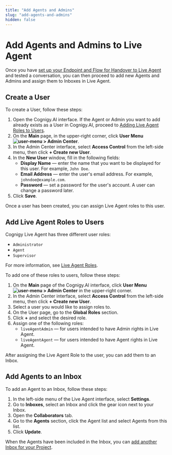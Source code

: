 ```yaml
---
title: "Add Agents and Admins" 
slug: "add-agents-and-admins" 
hidden: false 
---
```


# Add Agents and Admins to Live Agent

Once you have [set up your Endpoint and Flow for Handover to Live Agent](live-agent-setup-handover.mdx) and tested a conversation, you can then proceed to add new Agents and Admins and assign them to Inboxes in Live Agent.

## Create a User

To create a User, follow these steps:

1. Open the Cognigy.AI interface. If the Agent or Admin you want to add already exists as a User in Cognigy.AI, proceed to [Adding Live Agent Roles to Users](#add-live-agent-roles-to-users).
2. On the **Main** page, in the upper-right corner, click **User Menu ![user-menu](../../../../static/img/_assets/icons/user-menu.svg) > Admin Center**.
3. In the Admin Center interface, select **Access Control** from the left-side menu, then click **+ Create new User**.
4. In the **New User** window, fill in the following fields:
    - **Display Name** — enter the name that you want to be displayed for this user. For example, `John Doe`.
    - **Email Address** — enter the user's email address. For example, `johndoe@example.com`.
    - **Password** — set a password for the user's account. A user can change a password later.
5. Click **Save**.

Once a user has been created, you can assign Live Agent roles to this user.

## Add Live Agent Roles to Users

Cognigy Live Agent has three different user roles:

- `Administrator`
- `Agent`
- `Supervisor`

For more information, see [Live Agent Roles](../../roles.mdx).

To add one of these roles to users, follow these steps:

1. On the **Main** page of the Cognigy.AI interface, click **User Menu ![user-menu](../../../../static/img/_assets/icons/user-menu.svg) > Admin Center** in the upper-right corner.
2. In the Admin Center interface, select **Access Control** from the left-side menu, then click **+ Create new User**.
3. Select a user you would like to assign roles to.
4. On the User page, go to the **Global Roles** section. 
5. Click **+** and select the desired role. 
6. Assign one of the following roles:
    - `liveAgentAdmin` — for users intended to have Admin rights in Live Agent.
    - `liveAgentAgent` — for users intended to have Agent rights in Live Agent.

After assigning the Live Agent Role to the user, you can add them to an Inbox.

## Add Agents to an Inbox

To add an Agent to an Inbox, follow these steps:

1. In the left-side menu of the Live Agent interface, select **Settings**.
2. Go to **Inboxes**, select an Inbox and click the gear icon next to your Inbox.
3. Open the **Collaborators** tab. 
4. Go to the **Agents** section, click the Agent list and select Agents from this list. 
5. Click **Update**.

When the Agents have been included in the Inbox, you can [add another Inbox for your Project](live-agent-setup-additional-inbox.mdx).
